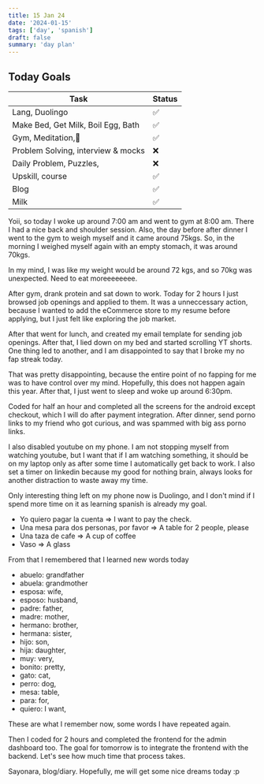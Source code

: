 ```yaml
---
title: 15 Jan 24
date: '2024-01-15'
tags: ['day', 'spanish']
draft: false
summary: 'day plan'
---
```


## Today Goals

| Task                               | Status |
| ---------------------------------- | ------ |
| Lang, Duolingo                     | ✅     |
| Make Bed, Get Milk, Boil Egg, Bath | ✅     |
| Gym, Meditation,🙏                 | ✅     |
| Problem Solving, interview & mocks | ❌     |
| Daily Problem, Puzzles,            | ❌     |
| Upskill, course                    | ✅     |
| Blog                               | ✅     |
| Milk                               | ✅     |

Yoii, so today I woke up around 7:00 am and went to gym at 8:00 am.
There I had a nice back and shoulder session. Also, the day before after dinner I went to the gym
to weigh myself and it came around 75kgs. So, in the morning I weighed myself again with an empty stomach,
it was around 70kgs.

In my mind, I was like my weight would be around 72 kgs, and so 70kg was unexpected. Need to eat moreeeeeeee.

After gym, drank protein and sat down to work.
Today for 2 hours I just browsed job openings and applied to them. It was a unneccessary action, because I wanted to
add the eCommerce store to my resume before applying, but I just felt like exploring the job market.

After that went for lunch, and created my email template for sending job openings. After that, I lied down on my bed
and started scrolling YT shorts. One thing led to another, and I am disappointed to say that I broke my no fap streak today.

That was pretty disappointing, because the entire point of no fapping for me was to have control over my mind. Hopefully, this
does not happen again this year. After that, I just went to sleep and woke up around 6:30pm.

Coded for half an hour and completed all the screens for the android except checkout, which I will do after payment integration.
After dinner, send porno links to my friend who got curious, and was spammed with big ass porno links.

I also disabled youtube on my phone. I am not stopping myself from watching youtube, but I want that if I am watching something,
it should be on my laptop only as after some time I automatically get back to work. I also set a timer on linkedin because my good
for nothing brain, always looks for another distraction to waste away my time.

Only interesting thing left on my phone now is Duolingo, and I don't mind if I spend more time on it as learning spanish is already my goal.

- Yo quiero pagar la cuenta => I want to pay the check.
- Una mesa para dos personas, por favor => A table for 2 people, please
- Una taza de cafe => A cup of coffee
- Vaso => A glass

From that I remembered that I learned new words today

- abuelo: grandfather
- abuela: grandmother
- esposa: wife,
- esposo: husband,
- padre: father,
- madre: mother,
- hermano: brother,
- hermana: sister,
- hijo: son,
- hija: daughter,
- muy: very,
- bonito: pretty,
- gato: cat,
- perro: dog,
- mesa: table,
- para: for,
- quiero: I want,

These are what I remember now, some words I have repeated again.

Then I coded for 2 hours and completed the frontend for the admin dashboard too.
The goal for tomorrow is to integrate the frontend with the backend. Let's see how much time that process takes.

Sayonara, blog/diary. Hopefully, me will get some nice dreams today :p
